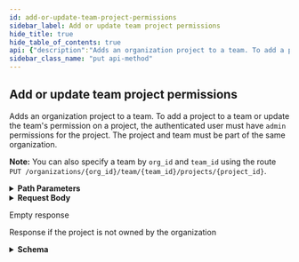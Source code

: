 ```yaml
---
id: add-or-update-team-project-permissions
sidebar_label: Add or update team project permissions
hide_title: true
hide_table_of_contents: true
api: {"description":"Adds an organization project to a team. To add a project to a team or update the team's permission on a project, the authenticated user must have `admin` permissions for the project. The project and team must be part of the same organization.\n\n**Note:** You can also specify a team by `org_id` and `team_id` using the route `PUT /organizations/{org_id}/team/{team_id}/projects/{project_id}`.","externalDocs":{"description":"API method documentation","url":"https://docs.github.com/rest/reference/teams/#add-or-update-team-project-permissions"},"operationId":"teams/add-or-update-project-permissions-in-org","parameters":[{"in":"path","name":"org","required":true,"schema":{"type":"string"}},{"description":"team_slug parameter","in":"path","name":"team_slug","required":true,"schema":{"type":"string"}},{"in":"path","name":"project_id","required":true,"schema":{"type":"integer"}}],"requestBody":{"content":{"application/json":{"schema":{"nullable":true,"properties":{"permission":{"description":"The permission to grant to the team for this project. Can be one of:  \n\\* `read` - team members can read, but not write to or administer this project.  \n\\* `write` - team members can read and write, but not administer this project.  \n\\* `admin` - team members can read, write and administer this project.  \nDefault: the team's `permission` attribute will be used to determine what permission to grant the team on this project. Note that, if you choose not to pass any parameters, you'll need to set `Content-Length` to zero when calling out to this endpoint. For more information, see \"[HTTP verbs](https://docs.github.com/rest/overview/resources-in-the-rest-api#http-verbs).\"","enum":["read","write","admin"],"type":"string"}},"type":"object"}}}},"responses":{"204":{"description":"Empty response"},"403":{"content":{"application/json":{"examples":{"response-if-the-project-is-not-owned-by-the-organization":{"value":{"documentation_url":"https://docs.github.com/rest/reference/teams#add-or-update-team-project-permissions","message":"Must have admin rights to Repository."}}},"schema":{"properties":{"documentation_url":{"type":"string"},"message":{"type":"string"}},"type":"object"}}},"description":"Response if the project is not owned by the organization"}},"tags":["teams"],"x-github":{"category":"teams","enabledForGitHubApps":true,"githubCloudOnly":false,"previews":[{"name":"inertia","note":"The Projects API is currently available for developers to preview. During the preview period, the API may change without advance notice. Please see the [blog post](https://developer.github.com/changes/2016-10-27-changes-to-projects-api) for full details. To access the API during the preview period, you must provide a custom [media type](https://docs.github.com/rest/overview/media-types) in the `Accept` header:\n```shell\napplication/vnd.github.inertia-preview+json\n```","required":true}],"subcategory":null},"method":"put","path":"/orgs/{org}/teams/{team_slug}/projects/{project_id}","servers":[{"url":"https://api.github.com"}],"jsonRequestBodyExample":{"permission":"read"},"info":{"contact":{"name":"Support","url":"https://support.github.com/contact"},"description":"GitHub's v3 REST API.","license":{"name":"MIT","url":"https://spdx.org/licenses/MIT"},"termsOfService":"https://docs.github.com/articles/github-terms-of-service","title":"GitHub v3 REST API","version":"1.1.4","x-apisguru-categories":["collaboration","developer_tools"],"x-logo":{"url":"https://twitter.com/github/profile_image?size=original"},"x-origin":[{"format":"openapi","url":"https://raw.githubusercontent.com/github/rest-api-description/main/descriptions/api.github.com/api.github.com.json","version":"3.0"}],"x-providerName":"github.com"},"postman":{"name":"Add or update team project permissions","description":{"content":"Adds an organization project to a team. To add a project to a team or update the team's permission on a project, the authenticated user must have `admin` permissions for the project. The project and team must be part of the same organization.\n\n**Note:** You can also specify a team by `org_id` and `team_id` using the route `PUT /organizations/{org_id}/team/{team_id}/projects/{project_id}`.","type":"text/plain"},"url":{"path":["orgs",":org","teams",":team_slug","projects",":project_id"],"host":["{{baseUrl}}"],"query":[],"variable":[{"disabled":false,"description":{"content":"(Required) ","type":"text/plain"},"type":"any","value":"","key":"org"},{"disabled":false,"description":{"content":"(Required) team_slug parameter","type":"text/plain"},"type":"any","value":"","key":"team_slug"},{"disabled":false,"description":{"content":"(Required) ","type":"text/plain"},"type":"any","value":"","key":"project_id"}]},"header":[{"key":"Content-Type","value":"application/json"},{"key":"Accept","value":"application/json"}],"method":"PUT","body":{"mode":"raw","raw":"\"\"","options":{"raw":{"language":"json"}}}}}
sidebar_class_name: "put api-method"
---
```



## Add or update team project permissions



Adds an organization project to a team. To add a project to a team or update the team&#39;s permission on a project, the authenticated user must have `admin` permissions for the project. The project and team must be part of the same organization.

**Note:** You can also specify a team by `org_id` and `team_id` using the route `PUT /organizations/{org_id}/team/{team_id}/projects/{project_id}`.

<details style={{"marginBottom":"1rem"}}><summary style={{}}><strong>Path Parameters</strong></summary><div><ul><ParamsItem className={"paramsItem"} param={{"in":"path","name":"org","required":true,"schema":{"type":"string"}}}></ParamsItem><ParamsItem className={"paramsItem"} param={{"description":"team_slug parameter","in":"path","name":"team_slug","required":true,"schema":{"type":"string"}}}></ParamsItem><ParamsItem className={"paramsItem"} param={{"in":"path","name":"project_id","required":true,"schema":{"type":"integer"}}}></ParamsItem></ul></div></details><details style={{}}><summary style={{"textAlign":"left"}}><strong>Request Body</strong></summary><div style={{"textAlign":"left","marginLeft":"1rem"}}></div><ul style={{"marginLeft":"1rem"}}><SchemaItem collapsible={false} name={"permission"} required={false} schemaDescription={"The permission to grant to the team for this project. Can be one of:  \n\\* `read` - team members can read, but not write to or administer this project.  \n\\* `write` - team members can read and write, but not administer this project.  \n\\* `admin` - team members can read, write and administer this project.  \nDefault: the team's `permission` attribute will be used to determine what permission to grant the team on this project. Note that, if you choose not to pass any parameters, you'll need to set `Content-Length` to zero when calling out to this endpoint. For more information, see \"[HTTP verbs](https://docs.github.com/rest/overview/resources-in-the-rest-api#http-verbs).\""} schemaName={"string"} qualifierMessage={"**Possible values:** [`read`, `write`, `admin`]"}></SchemaItem></ul></details><div><ApiTabs><TabItem label={"204"} value={"204"}><div>

Empty response

</div><div></div></TabItem><TabItem label={"403"} value={"403"}><div>

Response if the project is not owned by the organization

</div><div><details style={{}}><summary style={{"textAlign":"left"}}><strong>Schema</strong></summary><div style={{"textAlign":"left","marginLeft":"1rem"}}></div><ul style={{"marginLeft":"1rem"}}><SchemaItem collapsible={false} name={"documentation_url"} required={false} schemaDescription={undefined} schemaName={"string"} qualifierMessage={undefined}></SchemaItem><SchemaItem collapsible={false} name={"message"} required={false} schemaDescription={undefined} schemaName={"string"} qualifierMessage={undefined}></SchemaItem></ul></details></div></TabItem></ApiTabs></div>
      